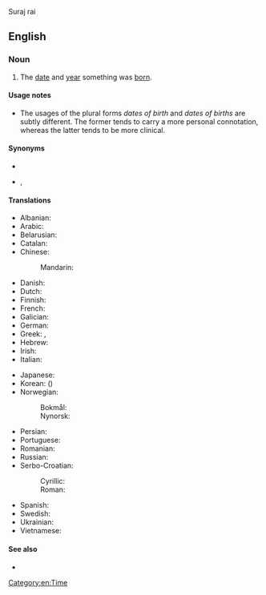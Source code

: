 Suraj rai

==English==

===Noun===
{{en-noun|dates of birth|dates of births}}

# The [[date]] and [[year]] something was [[born]].

====Usage notes====
* The usages of the plural forms ''dates of birth'' and ''dates of births'' are subtly different. The former tends to carry a more personal connotation, whereas the latter tends to be more clinical.

====Synonyms====
* {{l|en|DOB}}
* {{l|en|birthdate}}, {{l|en|birth date}}

====Translations====
{{trans-top|date and year when something was born}}
* Albanian: {{t|sq|data e lindjes}}
* Arabic: {{t|ar|تَارِيخ اَلْمِيلَاد|m}}
* Belarusian: {{t|be|дата нараджэння}}
* Catalan: {{t|ca|data de naixement|f}}
* Chinese:
*: Mandarin: {{t+|cmn|出生日期|tr=chūshēng rìqí|sc=Hani}}
* Danish: {{t+|da|fødselsdato|c}}
* Dutch: {{t+|nl|geboortedatum|m}}
* Finnish: {{t+|fi|syntymäaika}}
* French: {{t+|fr|date de naissance|f}}
* Galician: {{t|gl|data de nacemento|f}}
* German: {{t+|de|Geburtsdatum|n}}
* Greek: {{t|el|ημερομηνία γέννησης|f}}, {{t|el|ημερομηνία γεννήσεως|f}}
* Hebrew: {{t+|he|תַאֲרִיך לֵידָה|sc=Hebr}}
* Irish: {{t|ga|dáta breithe|m}}
* Italian: {{t|it|data di nascita|f}}
{{trans-mid}}
* Japanese: {{t|ja|生年月日|tr=せいねんがっぴ, seinengappi|sc=Jpan}}
* Korean: {{t+|ko|생년월일}} ({{t+|ko|生年月日}})
* Norwegian:
*: Bokmål: {{t|nb|fødselsdato|m}}
*: Nynorsk: {{t|nn|fødselsdato|m}}
* Persian: {{t-needed|fa}}
* Portuguese: {{t|pt|data de nascimento|f}}
* Romanian: {{t|ro|dată de naștere}}
* Russian: {{t|ru|да́та рожде́ния|f}}
* Serbo-Croatian:
*: Cyrillic: {{t|sh|датум рођења|m|sc=Cyrl}}
*: Roman: {{t|sh|datum rođenja|m}}
* Spanish: {{t|es|fecha de nacimiento|f}}
* Swedish: {{t+|sv|födelsedatum|n}}
* Ukrainian: {{t|uk|да́та наро́дження}}
* Vietnamese: {{t|vi|ngày tháng năm sinh}}
{{trans-bottom}}

{{trans-see|birthday}}

====See also====
* {{l|en|birthday}}

[[Category:en:Time]]
